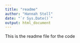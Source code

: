 ```yaml
---
title: "readme"
author: "Hannah Stoll"
date: "`r Sys.Date()`"
output: html_document
---
```

This is the readme file for the code